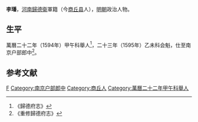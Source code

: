 '''李璠'''，[[河南|河南]][[歸德府|歸德衛]]軍籍（今[[商丘县|商丘县]]人），[[明朝|明朝]]政治人物。
 
== 生平 ==
萬曆二十二年（1594年）甲午科舉人<ref>《歸德府志》</ref>，二十三年（1595年）乙未科会魁，仕至南京户部郎中<ref>《重修歸德府志》</ref>。

==参考文献==
{{reflist}}
 
{{明朝人物小作品}}
{{萬曆二十三年乙未科殿試金榜}}
{{DEFAULTSORT:LI李}}
[[Category:李姓|F]]
[[Category:南京户部郎中|Category:南京户部郎中]]
[[Category:商丘人|Category:商丘人]]
[[Category:萬曆二十二年甲午科舉人|Category:萬曆二十二年甲午科舉人]]